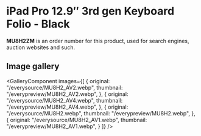 
# iPad Pro 12.9″ 3rd gen Keyboard Folio - Black

<Callout type='info' emoji='👉🏻'>**MU8H2ZM** is an order number for this product, used for search engines, auction websites and such.</Callout>

## Image gallery

<GalleryComponent
    images={[
      {
        original: "/everysource/MU8H2_AV2.webp",
        thumbnail: "/everypreview/MU8H2_AV2.webp",
      },
      {
        original: "/everysource/MU8H2_AV4.webp",
        thumbnail: "/everypreview/MU8H2_AV4.webp",
      },
      {
        original: "/everysource/MU8H2.webp",
        thumbnail: "/everypreview/MU8H2.webp",
      },
      {
        original: "/everysource/MU8H2_AV1.webp",
        thumbnail: "/everypreview/MU8H2_AV1.webp",
      }
    ]}
  />
